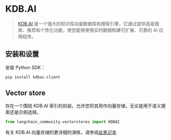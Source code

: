 # KDB.AI

>[KDB.AI](https://kdb.ai) 是一个强大的知识库向量数据库和搜索引擎，它通过提供高级搜索、推荐和个性化功能，使您能够使用实时数据构建可扩展、可靠的 AI 应用程序。


## 安装和设置

安装 Python SDK：

```bash
pip install kdbai-client
```


## Vector store

存在一个围绕 KDB.AI 索引的封装，允许您将其用作向量存储，无论是用于语义搜索还是示例选择。

```python
from langchain_community.vectorstores import KDBAI
```

有关 KDB.AI 向量存储的更详细的演练，请参阅[此笔记本](/docs/integrations/vectorstores/kdbai)